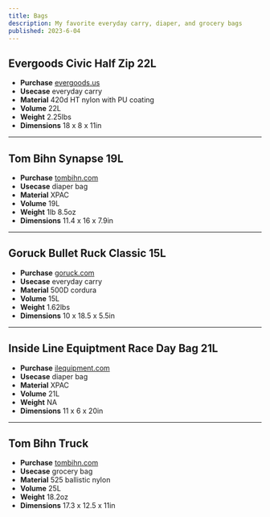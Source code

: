 ```yaml
---
title: Bags
description: My favorite everyday carry, diaper, and grocery bags
published: 2023-6-04
---
```


## Evergoods Civic Half Zip 22L

- **Purchase** [evergoods.us](https://evergoods.us/collections/civic-half-zip-series/products/civic-half-zip-22l)
- **Usecase** everyday carry
- **Material** 420d HT nylon with PU coating
- **Volume** 22L
- **Weight** 2.25lbs
- **Dimensions** 18 x 8 x 11in

---

## Tom Bihn Synapse 19L

- **Purchase** [tombihn.com](https://www.tombihn.com/collections/backpacks/products/synapse-19)
- **Usecase** diaper bag
- **Material** XPAC
- **Volume** 19L
- **Weight** 1lb 8.5oz
- **Dimensions** 11.4 x 16 x 7.9in

---

## Goruck Bullet Ruck Classic 15L

- **Purchase** [goruck.com](https://www.goruck.com/products/bullet-ruck-15l)
- **Usecase** everyday carry
- **Material** 500D cordura
- **Volume** 15L
- **Weight** 1.62lbs
- **Dimensions** 10 x 18.5 x 5.5in

---

## Inside Line Equiptment Race Day Bag 21L

- **Purchase** [ilequipment.com](https://ilequipment.com/collections/backpacks/products/race-day-bag)
- **Usecase** diaper bag
- **Material** XPAC
- **Volume** 21L
- **Weight** NA
- **Dimensions** 11 x 6 x 20in

---

## Tom Bihn Truck

- **Purchase** [tombihn.com](https://www.tombihn.com/collections/tote-bags/products/the-truck)
- **Usecase** grocery bag
- **Material** 525 ballistic nylon
- **Volume** 25L
- **Weight** 18.2oz
- **Dimensions** 17.3 x 12.5 x 11in